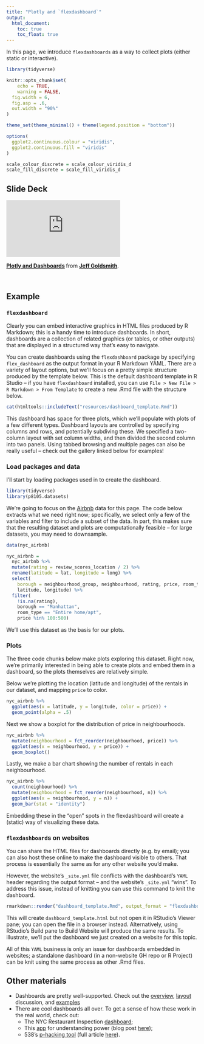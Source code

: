 ```yaml
---
title: "Plotly and `flexdashboard`"
output:
  html_document: 
    toc: true
    toc_float: true
---
```


In this page, we introduce `flexdashboards` as a way to collect plots (either static or interactive).


```r
library(tidyverse)

knitr::opts_chunk$set(
	echo = TRUE,
	warning = FALSE,
  fig.width = 6,
  fig.asp = .6,
  out.width = "90%"
)

theme_set(theme_minimal() + theme(legend.position = "bottom"))

options(
  ggplot2.continuous.colour = "viridis",
  ggplot2.continuous.fill = "viridis"
)

scale_colour_discrete = scale_colour_viridis_d
scale_fill_discrete = scale_fill_viridis_d
```

## Slide Deck

<div class="vid_container">
  <iframe 
    src="https://speakerdeck.com/player/d593b18900444bf48c2516233f961139"
    allowfullscreen 
    frameborder="0"
    class="video">
  </iframe>
</div>

<div style="margin-bottom:5px"> <strong> <a href="https://speakerdeck.com/jeffgoldsmith/aphrea-workshop-dashboards" title="Dashboards" target="_blank">Plotly and Dashboards</a> </strong> from <strong><a href="https://speakerdeck.com/jeffgoldsmith" target="_blank">Jeff Goldsmith</a></strong>. </div><br>

## Example

### `flexdashboard`

Clearly you can embed interactive graphics in HTML files produced by R Markdown; this is a handy time to introduce dashboards. In short, dashboards are a collection of related graphics (or tables, or other outputs) that are displayed in a structured way that's easy to navigate. 

You can create dashboards using the `flexdashboard` package by specifying `flex_dashboard` as the output format in your R Markdown YAML. There are a variety of layout options, but we'll focus on a pretty simple structure produced by the template below. This is the default dashboard template in R Studio -- if you have `flexdashboard` installed, you can use `File > New File > R Markdown > From Template` to create a new .Rmd file with the structure below.

```r
cat(htmltools::includeText("resources/dashboard_template.Rmd"))
```

This dashboard has space for three plots, which we'll populate with plots of a few different types. Dashboard layouts are controlled by specifying columns and rows, and potentially subdiving these. We specified a two-column layout with set column widths, and then divided the second column into two panels. Using tabbed browsing and multiple pages can also be really useful -- check out the gallery linked below for examples!

### Load packages and data

I'll start by loading packages used in to create the dashboard. 

```r
library(tidyverse)
library(p8105.datasets)
```

We're going to focus on the [Airbnb](data.html) data for this page. The code below extracts what we need right now; specifically, we select only a few of the variables and filter to include a subset of the data. In part, this makes sure that the resulting dataset and plots are computationally feasible -- for large datasets, you may need to downsample.

```r
data(nyc_airbnb)

nyc_airbnb = 
  nyc_airbnb %>% 
  mutate(rating = review_scores_location / 2) %>%
  rename(latitude = lat, longitude = long) %>%
  select(
    borough = neighbourhood_group, neighbourhood, rating, price, room_type,
    latitude, longitude) %>%
  filter(
    !is.na(rating), 
    borough == "Manhattan",
    room_type == "Entire home/apt",
    price %in% 100:500)
```

We'll use this dataset as the basis for our plots. 

### Plots

The three code chunks below make plots exploring this dataset. Right now, we're primarily interested in being able to create plots and embed them in a dashboard, so the plots themselves are relatively simple. 

Below we're plotting the location (latitude and longitude) of the rentals in our dataset, and mapping `price` to color. 

```r
nyc_airbnb %>%
  ggplot(aes(x = latitude, y = longitude, color = price)) + 
  geom_point(alpha = .5)
```

Next we show a boxplot for the distribution of price in neighbourhoods.

```r
nyc_airbnb %>% 
  mutate(neighbourhood = fct_reorder(neighbourhood, price)) %>% 
  ggplot(aes(x = neighbourhood, y = price)) + 
  geom_boxplot()
```

Lastly, we make a bar chart showing the number of rentals in each neighbourhood. 

```r
nyc_airbnb %>% 
  count(neighbourhood) %>% 
  mutate(neighbourhood = fct_reorder(neighbourhood, n)) %>% 
  ggplot(aes(x = neighbourhood, y = n)) + 
  geom_bar(stat = "identity")
```

Embedding these in the "open" spots in the flexdashboard will create a (static) way of visualizing these data. 

### `flexdashboard`s on websites

You can share the HTML files for dashboards directly (e.g. by email); you can also host these online to make the dashboard visible to others. That process is essentially the same as for any other website you'd make. 

However, the website's `_site.yml` file conflicts with the dashboard's `YAML` header regarding the output format -- and the website's `_site.yml` "wins". To address this issue, instead of knitting you can use this command to knit the dashboard.

```r
rmarkdown::render("dashboard_template.Rmd", output_format = "flexdashboard::flex_dashboard")
```

This will create `dashboard_template.html` but not open it in RStudio's Viewer pane; you can open the file in a browser instead. Alternatively, using RStudio's Build pane to Build Website will produce the same results. To illustrate, we'll put the dashboard we just created on a website for this topic. 

All of this `YAML` business is only an issue for dashboards embedded in websites; a standalone dashboard (in a non-website GH repo or R Project) can be knit using the same process as other .Rmd files. 


## Other materials

* Dashboards are pretty well-supported. Check out the [overview](https://pkgs.rstudio.com/flexdashboard/articles/flexdashboard.html), [layout](https://pkgs.rstudio.com/flexdashboard/articles/layouts.html) discussion, and [examples](https://pkgs.rstudio.com/flexdashboard/articles/examples.html)
* There are cool dashboards all over. To get a sense of how these work in the real world, check out: 
    * The NYC Restaurant Inspection [dashboard](https://data.cityofnewyork.us/Health/DOHMH-New-York-City-Restaurant-Inspection-Results/rs6k-p7g6);
    * This [app](https://juliasilge.shinyapps.io/power-app/) for understanding power (blog post [here](https://juliasilge.com/blog/ab-testing/));
    * 538's [p-hacking tool](https://projects.fivethirtyeight.com/p-hacking/index.html?initialWidth=1024&childId=phacking&parentTitle=Science%20Isn’t%20Broken%20%7C%20FiveThirtyEight&parentUrl=https%3A%2F%2Ffivethirtyeight.com%2Ffeatures%2Fscience-isnt-broken%2F) (full article [here](https://fivethirtyeight.com/features/science-isnt-broken/#part3)).

